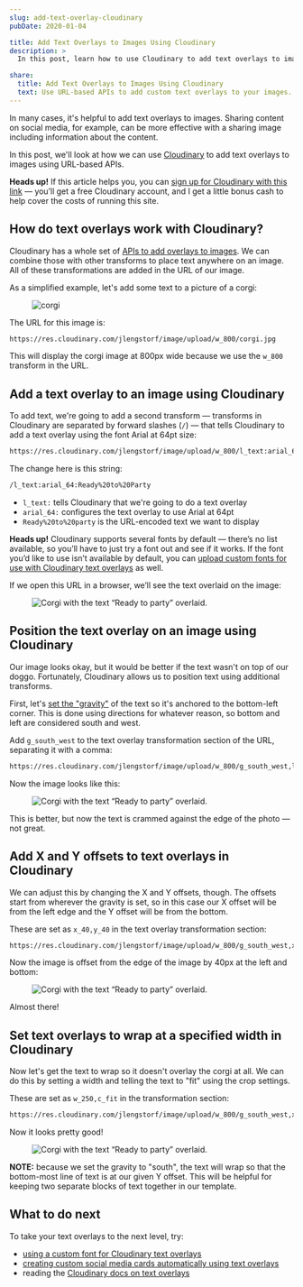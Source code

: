```yaml
---
slug: add-text-overlay-cloudinary
pubDate: 2020-01-04

title: Add Text Overlays to Images Using Cloudinary
description: >
  In this post, learn how to use Cloudinary to add text overlays to images using URL-based APIs.

share:
  title: Add Text Overlays to Images Using Cloudinary
  text: Use URL-based APIs to add custom text overlays to your images.
---
```



In many cases, it's helpful to add text overlays to images. Sharing content on social media, for example, can be more effective with a sharing image including information about the content.

In this post, we'll look at how we can use [Cloudinary](https://jason.energy/cloudinary) to add text overlays to images using URL-based APIs.

<Aside>

**Heads up!** If this article helps you, you can [sign up for Cloudinary with this link](https://jason.energy/cloudinary) — you’ll get a free Cloudinary account, and I get a little bonus cash to help cover the costs of running this site.

</Aside>

## How do text overlays work with Cloudinary?

Cloudinary has a whole set of [APIs to add overlays to images](https://cloudinary.com/documentation/image_transformation_reference?ap=lwj#overlay_parameter). We can combine those with other transforms to place text anywhere on an image. All of these transformations are added in the URL of our image.

As a simplified example, let's add some text to a picture of a corgi:

<Figure credit="ipet photo" creditLink="https://unsplash.com/photos/wehqRK6J6eo">

![corgi](https://res.cloudinary.com/jlengstorf/image/upload/w_800/corgi.jpg)

</Figure>

The URL for this image is:

```html
https://res.cloudinary.com/jlengstorf/image/upload/w_800/corgi.jpg
```

This will display the corgi image at 800px wide because we use the `w_800` transform in the URL.

## Add a text overlay to an image using Cloudinary

To add text, we're going to add a second transform — transforms in Cloudinary are separated by forward slashes (`/`) — that tells Cloudinary to add a text overlay using the font Arial at 64pt size:

```html
https://res.cloudinary.com/jlengstorf/image/upload/w_800/l_text:arial_64:Ready%20to%20party/corgi.jpg
```

The change here is this string:

```html
/l_text:arial_64:Ready%20to%20Party
```

- `l_text:` tells Cloudinary that we're going to do a text overlay
- `arial_64:` configures the text overlay to use Arial at 64pt
- `Ready%20to%20party` is the URL-encoded text we want to display

<Aside>

**Heads up!** Cloudinary supports several fonts by default — there’s no list available, so you’ll have to just try a font out and see if it works. If the font you’d like to use isn’t available by default, you can [upload custom fonts for use with Cloudinary text overlays](/blog/upload-custom-font-cloudinary-media-library) as well.

</Aside>

If we open this URL in a browser, we’ll see the text overlaid on the image:

<Figure credit="ipet photo" creditLink="https://unsplash.com/photos/wehqRK6J6eo">

![Corgi with the text “Ready to party” overlaid.](https://res.cloudinary.com/jlengstorf/image/upload/w_800/l_text:arial_64:Ready%20to%20party/corgi.jpg)

</Figure>

## Position the text overlay on an image using Cloudinary

Our image looks okay, but it would be better if the text wasn't on top of our doggo. Fortunately, Cloudinary allows us to position text using additional transforms.

First, let's [set the "gravity"](https://cloudinary.com/documentation/image_transformation_reference?ap=lwj#gravity_parameter) of the text so it's anchored to the bottom-left corner. This is done using directions for whatever reason, so bottom and left are considered south and west.

Add `g_south_west` to the text overlay transformation section of the URL, separating it with a comma:

```html
https://res.cloudinary.com/jlengstorf/image/upload/w_800/g_south_west,l_text:arial_64:Ready%20to%20party/corgi.jpg
```

Now the image looks like this:

<Figure credit="ipet photo" creditLink="https://unsplash.com/photos/wehqRK6J6eo">

![Corgi with the text “Ready to party” overlaid.](https://res.cloudinary.com/jlengstorf/image/upload/w_800/g_south_west,l_text:arial_64:Ready%20to%20party/corgi.jpg)

</Figure>

This is better, but now the text is crammed against the edge of the photo — not great.

## Add X and Y offsets to text overlays in Cloudinary

We can adjust this by changing the X and Y offsets, though. The offsets start from wherever the gravity is set, so in this case our X offset will be from the left edge and the Y offset will be from the bottom.

These are set as `x_40,y_40` in the text overlay transformation section:

```html
https://res.cloudinary.com/jlengstorf/image/upload/w_800/g_south_west,x_40,y_40,l_text:arial_64:Ready%20to%20party/corgi.jpg
```

Now the image is offset from the edge of the image by 40px at the left and bottom:

<Figure credit="ipet photo" creditLink="https://unsplash.com/photos/wehqRK6J6eo">

![Corgi with the text “Ready to party” overlaid.](https://res.cloudinary.com/jlengstorf/image/upload/w_800/g_south_west,x_40,y_40,l_text:arial_64:Ready%20to%20party/corgi.jpg)

</Figure>

Almost there!

## Set text overlays to wrap at a specified width in Cloudinary

Now let's get the text to wrap so it doesn't overlay the corgi at all. We can do this by setting a width and telling the text to "fit" using the crop settings.

These are set as `w_250,c_fit` in the transformation section:

```html
https://res.cloudinary.com/jlengstorf/image/upload/w_800/g_south_west,x_40,y_40,w_250,c_fit,l_text:arial_64:Ready%20to%20party/corgi.jpg
```

Now it looks pretty good!

<Figure credit="ipet photo" creditLink="https://unsplash.com/photos/wehqRK6J6eo">

![Corgi with the text “Ready to party” overlaid.](https://res.cloudinary.com/jlengstorf/image/upload/w_800/g_south_west,x_40,y_40,w_250,c_fit,l_text:arial_64:Ready%20to%20party/corgi.jpg)

</Figure>

<Aside>

**NOTE:** because we set the gravity to "south", the text will wrap so that the bottom-most line of text is at our given Y offset. This will be helpful for keeping two separate blocks of text together in our template.

</Aside>

## What to do next

To take your text overlays to the next level, try:

- [using a custom font for Cloudinary text overlays](/blog/upload-custom-font-cloudinary-media-library)
- [creating custom social media cards automatically using text overlays](/blog/auto-generate-social-image)
- reading the [Cloudinary docs on text overlays](https://cloudinary.com/documentation/image_transformations?ap=lwj#adding_text_captions)
